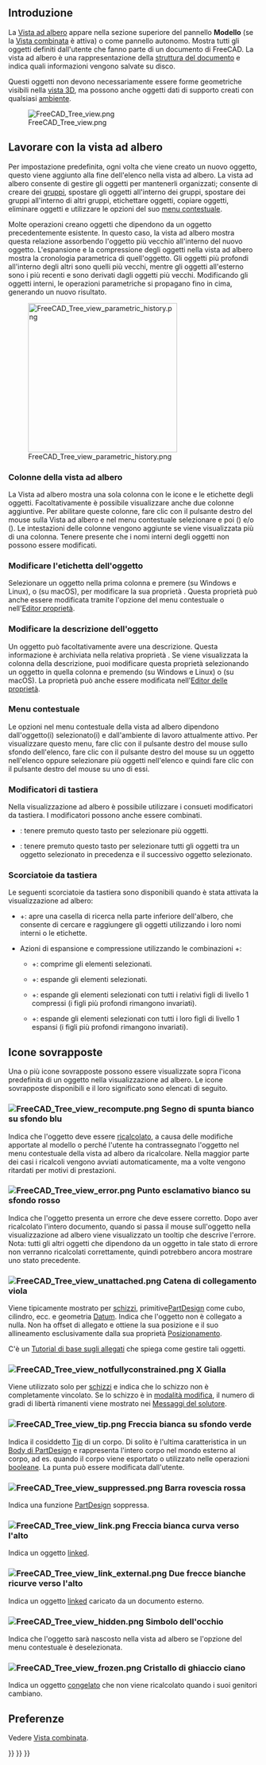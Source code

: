 <languages/>
{{TOCright}}

<span id="Introduction"></span>
== Introduzione ==

La [[Tree_view/it|Vista ad albero]] appare nella sezione superiore del pannello '''Modello''' (se la [[Combo_view/it|Vista combinata]] è attiva) o come pannello autonomo. Mostra tutti gli oggetti definiti dall'utente che fanno parte di un documento di FreeCAD. La vista ad albero è una rappresentazione della [[Document_structure/it|struttura del documento]] e indica quali informazioni vengono salvate su disco.

Questi oggetti non devono necessariamente essere forme geometriche visibili nella [[3D_view/it|vista 3D]], ma possono anche oggetti dati di supporto creati con qualsiasi [[Workbenches/it|ambiente]].

[[File:FreeCAD_Tree_view.png]]

{{Caption|La vista ad albero che mostra vari elementi nel documento.}}

<span id="Working_with_the_Tree_View"></span>
== Lavorare con la vista ad albero ==

Per impostazione predefinita, ogni volta che viene creato un nuovo oggetto, questo viene aggiunto alla fine dell'elenco nella vista ad albero. La vista ad albero consente di gestire gli oggetti per mantenerli organizzati; consente di creare dei [[Std_Group/it|gruppi]], spostare gli oggetti all'interno dei gruppi, spostare dei gruppi all'interno di altri gruppi, etichettare oggetti, copiare oggetti, eliminare oggetti e utilizzare le opzioni del suo [[#Menu_contestuale|menu contestuale]].

Molte operazioni creano oggetti che dipendono da un oggetto precedentemente esistente. In questo caso, la vista ad albero mostra questa relazione assorbendo l'oggetto più vecchio all'interno del nuovo oggetto. L'espansione e la compressione degli oggetti nella vista ad albero mostra la cronologia parametrica di quell'oggetto. Gli oggetti più profondi all'interno degli altri sono quelli più vecchi, mentre gli oggetti all'esterno sono i più recenti e sono derivati dagli oggetti più vecchi. Modificando gli oggetti interni, le operazioni parametriche si propagano fino in cima, generando un nuovo risultato.

[[File:FreeCAD_Tree_view_parametric_history.png|x300px]]

{{Caption|L'oggetto di livello più alto viene creato eseguendo operazioni parametriche su oggetti che sono stati creati da operazioni precedenti.<br>L'espansione completa dell'albero rivela gli elementi originali utilizzati per creare i solidi intermedi.}}

<span id="Tree_View_columns"></span>
=== Colonne della vista ad albero ===

La Vista ad albero mostra una sola colonna con le icone e le etichette degli oggetti. Facoltativamente è possibile visualizzare anche due colonne aggiuntive. Per abilitare queste colonne, fare clic con il pulsante destro del mouse sulla Vista ad albero e nel menu contestuale selezionare {{MenuCommand|Impostazioni albero}} e poi {{MenuCommand|Mostra colonna descrizione}} ({{Version/it|0.21}}) e/o {{MenuCommand|Mostra nome interno}} ({{Version/it|1.0}}). Le intestazioni delle colonne vengono aggiunte se viene visualizzata più di una colonna. Tenere presente che i nomi interni degli oggetti non possono essere modificati.

<span id="Edit_object_label"></span>
=== Modificare l'etichetta dell'oggetto ===

Selezionare un oggetto nella prima colonna e premere {{KEY|F2}} (su Windows e Linux), o {{KEY|Invio}} (su macOS), per modificare la sua proprietà {{PropertyData|Label}}. Questa proprietà può anche essere modificata tramite l'opzione del menu contestuale {{MenuCommand|Rinomina}} o nell'[[Property_editor/it|Editor proprietà]].

<span id="Edit_object_description"></span>
=== Modificare la descrizione dell'oggetto ===

Un oggetto può facoltativamente avere una descrizione. Questa informazione è archiviata nella relativa proprietà {{PropertyData|Label2}}. Se viene visualizzata la colonna della descrizione, puoi modificare questa proprietà selezionando un oggetto in quella colonna e premendo {{KEY|F2}} (su Windows e Linux) o {{KEY|Invio}} (su macOS). La proprietà può anche essere modificata nell'[[Property_editor/it|Editor delle proprietà]].

<span id="Context_menu"></span>
=== Menu contestuale ===

Le opzioni nel menu contestuale della vista ad albero dipendono dall'oggetto(i) selezionato(i) e dall'ambiente di lavoro attualmente attivo. Per visualizzare questo menu, fare clic con il pulsante destro del mouse sullo sfondo dell'elenco, fare clic con il pulsante destro del mouse su un oggetto nell'elenco oppure selezionare più oggetti nell'elenco e quindi fare clic con il pulsante destro del mouse su uno di essi.

<span id="Keyboard_modifiers"></span>
=== Modificatori di tastiera ===

Nella visualizzazione ad albero è possibile utilizzare i consueti modificatori da tastiera. I modificatori possono anche essere combinati.
* {{KEY|Ctrl}}: tenere premuto questo tasto per selezionare più oggetti.
* {{KEY|Shift}}: tenere premuto questo tasto per selezionare tutti gli oggetti tra un oggetto selezionato in precedenza e il successivo oggetto selezionato.

<span id="Keyboard_shortcuts"></span>
=== Scorciatoie da tastiera ===

Le seguenti scorciatoie da tastiera sono disponibili quando è stata attivata la visualizzazione ad albero:
* {{KEY|Ctrl}}+{{KEY|F}}: apre una casella di ricerca nella parte inferiore dell'albero, che consente di cercare e raggiungere gli oggetti utilizzando i loro nomi interni o le etichette.
* Azioni di espansione e compressione utilizzando le combinazioni {{KEY|Alt}}+{{KEY|Freccia}}: {{Version/it|0.20}}
** {{KEY|Alt}}+{{KEY|Sinistra}}: comprime gli elementi selezionati.
** {{KEY|Alt}}+{{KEY|Destra}}: espande gli elementi selezionati.
** {{KEY|Alt}}+{{KEY|Su}}: espande gli elementi selezionati con tutti i relativi figli di livello 1 compressi (i figli più profondi rimangono invariati).
** {{KEY|Alt}}+{{KEY|Giù}}: espande gli elementi selezionati con tutti i loro figli di livello 1 espansi (i figli più profondi rimangono invariati).

<span id="Overlay_icons"></span>
== Icone sovrapposte ==

Una o più icone sovrapposte possono essere visualizzate sopra l'icona predefinita di un oggetto nella visualizzazione ad albero. Le icone sovrapposte disponibili e il loro significato sono elencati di seguito.

<span id="File:FreeCAD_Tree_view_recompute.png_White_check_mark_on_blue_background"></span>
=== [[File:FreeCAD_Tree_view_recompute.png]] Segno di spunta bianco su sfondo blu ===

Indica che l'oggetto deve essere [[Std_Refresh/it|ricalcolato]], a causa delle modifiche apportate al modello o perché l'utente ha contrassegnato l'oggetto nel menu contestuale della vista ad albero da ricalcolare. Nella maggior parte dei casi i ricalcoli vengono avviati automaticamente, ma a volte vengono ritardati per motivi di prestazioni.

<span id="File:FreeCAD_Tree_view_error.png_White_exclamation_mark_on_red_background"></span>
=== [[File:FreeCAD_Tree_view_error.png]] Punto esclamativo bianco su sfondo rosso ===

Indica che l'oggetto presenta un errore che deve essere corretto. Dopo aver ricalcolato l'intero documento, quando si passa il mouse sull'oggetto nella visualizzazione ad albero viene visualizzato un tooltip che descrive l'errore. Nota: tutti gli altri oggetti che dipendono da un oggetto in tale stato di errore non verranno ricalcolati correttamente, quindi potrebbero ancora mostrare uno stato precedente.

<span id="File:FreeCAD_Tree_view_unattached.png_Purple_chain_link"></span>
=== [[File:FreeCAD_Tree_view_unattached.png]] Catena di collegamento viola ===

Viene tipicamente mostrato per [[Sketch/it|schizzi]], primitive[[PartDesign_Workbench/it|PartDesign]] come cubo, cilindro, ecc. e geometria [[Datum/it|Datum]]. Indica che l'oggetto non è collegato a nulla. Non ha offset di allegato e ottiene la sua posizione e il suo allineamento esclusivamente dalla sua proprietà [[Placement/it|Posizionamento]].

C'è un [[Basic_Attachment_Tutorial/it|Tutorial di base sugli allegati]] che spiega come gestire tali oggetti.

<span id="File:FreeCAD_Tree_view_notfullyconstrained.png_Yellow_X"></span>
=== [[File:FreeCAD_Tree_view_notfullyconstrained.png]] X Gialla ===

Viene utilizzato solo per [[Sketch/it|schizzi]] e indica che lo schizzo non è completamente vincolato. Se lo schizzo è in [[Sketcher_EditSketch/it|modalità modifica]], il numero di gradi di libertà rimanenti viene mostrato nei [[Sketcher_Dialog/it#Messaggi_del_solutore|Messaggi del solutore]].

<span id="File:FreeCAD_Tree_view_tip.png_White_arrow_on_green_background"></span>
=== [[File:FreeCAD_Tree_view_tip.png]] Freccia bianca su sfondo verde ===

Indica il cosiddetto [[PartDesign_Body/it#Tip|Tip]] di un corpo. Di solito è l'ultima caratteristica in un [[PartDesign_Body/it|Body di PartDesign]] e rappresenta l'intero corpo nel mondo esterno al corpo, ad es. quando il corpo viene esportato o utilizzato nelle operazioni [[Part_Boolean/it|booleane]]. La punta può essere modificata dall'utente.

<span id="File:FreeCAD_Tree_view_suppressed.png_Red_backslash"></span>
=== [[File:FreeCAD_Tree_view_suppressed.png]] Barra rovescia rossa ===

{{Version/it|1.0}}

Indica una funzione [[PartDesign_Workbench/it|PartDesign]] soppressa.

<span id="File:FreeCAD_Tree_view_link.png_White_upwards_curved_arrow"></span>
=== [[File:FreeCAD_Tree_view_link.png]] Freccia bianca curva verso l'alto ===

Indica un oggetto [[Std_LinkMake/it|linked]].

<span id="File:FreeCAD_Tree_view_link_external.png_Two_white_upwards_curved_arrows"></span>
=== [[File:FreeCAD_Tree_view_link_external.png]] Due frecce bianche ricurve verso l'alto ===

Indica un oggetto [[Std_LinkMake/it|linked]] caricato da un documento esterno.

<span id="File:FreeCAD_Tree_view_hidden.png_Eye_symbol"></span>
=== [[File:FreeCAD_Tree_view_hidden.png]] Simbolo dell'occhio ===

Indica che l'oggetto sarà nascosto nella vista ad albero se l'opzione del menu contestuale {{MenuCommand|Mostra gli elementi nascosti nella vista ad albero}} è deselezionata.

<span id="File:FreeCAD_Tree_view_frozen.png_Cyan_ice_crystal"></span>
=== [[File:FreeCAD_Tree_view_frozen.png]] Cristallo di ghiaccio ciano ===

{{Version/it|1.0}}

Indica un oggetto [[Std_ToggleFreeze/it|congelato]] che non viene ricalcolato quando i suoi genitori cambiano.

<span id="Preferences"></span>
== Preferenze ==

Vedere [[Combo_view/it#Preferenze|Vista combinata]].


{{Interface_navi{{#translation:}}}}
{{Std_Base_navi{{#translation:}}}}
{{Userdocnavi{{#translation:}}}}